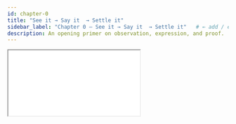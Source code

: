 ```yaml
---
id: chapter-0
title: "See it → Say it  → Settle it"
sidebar_label: "Chapter 0 — See it → Say it  → Settle it"   # ← add / edit this line
description: An opening primer on observation, expression, and proof.
---
```




<iframe
  src={useBaseUrl('/if-then.html')}
  style={{ width: '100%', height: '420px', border: 'none' }}
/>

---

*(Paste your prose below this line…)*

